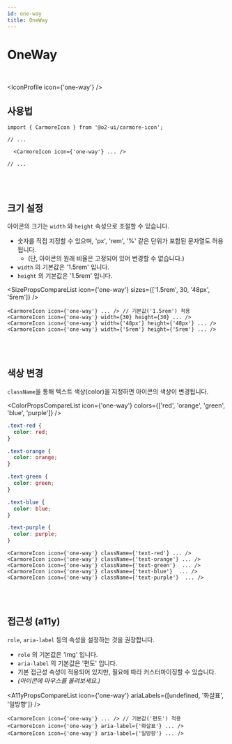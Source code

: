 ```yaml
---
id: one-way
title: OneWay
---
```




# OneWay

<br />

<IconProfile icon={'one-way'} />

## 사용법

```tsx
import { CarmoreIcon } from '@o2-ui/carmore-icon';

// ...

  <CarmoreIcon icon={'one-way'} ... />

// ...
```

<br />
<br />

## 크기 설정

아이콘의 크기는 `width` 와 `height` 속성으로 조절할 수 있습니다.

- 숫자를 직접 지정할 수 있으며, 'px', 'rem', '%' 같은 단위가 포함된 문자열도 허용됩니다.
  - (단, 아이콘의 원래 비율은 고정되어 있어 변경할 수 없습니다.)
- `width` 의 기본값은 '1.5rem' 입니다.
- `height` 의 기본값은 '1.5rem' 입니다.

<SizePropsCompareList icon={'one-way'} sizes={['1.5rem', 30, '48px', '5rem']} />

```tsx
<CarmoreIcon icon={'one-way'} ... /> // 기본값('1.5rem') 적용
<CarmoreIcon icon={'one-way'} width={30} height={30} ... />
<CarmoreIcon icon={'one-way'} width={'48px'} height={'48px'} ... />
<CarmoreIcon icon={'one-way'} width={'5rem'} height={'5rem'} ... />
```

<br />
<br />

## 색상 변경

`className`을 통해 텍스트 색상(color)을 지정하면 아이콘의 색상이 변경됩니다.

<ColorPropsCompareList icon={'one-way'} colors={['red', 'orange', 'green', 'blue', 'purple']} />

```css
.text-red {
  color: red;
}

.text-orange {
  color: orange;
}

.text-green {
  color: green;
}

.text-blue {
  color: blue;
}

.text-purple {
  color: purple;
}
```

```tsx
<CarmoreIcon icon={'one-way'} className={'text-red'} ... />
<CarmoreIcon icon={'one-way'} className={'text-orange'} ... />
<CarmoreIcon icon={'one-way'} className={'text-green'}  ... />
<CarmoreIcon icon={'one-way'} className={'text-blue'}  ... />
<CarmoreIcon icon={'one-way'} className={'text-purple'}  ... />
```

<br />
<br />

## 접근성 (a11y)

`role`, `aria-label` 등의 속성을 설정하는 것을 권장합니다.

- `role` 의 기본값은 'img' 입니다.
- `aria-label` 의 기본값은 '편도' 입니다.
- 기본 접근성 속성이 적용되어 있지만, 필요에 따라 커스터마이징할 수 있습니다.
- _(아이콘에 마우스를 올려보세요.)_

<A11yPropsCompareList icon={'one-way'} ariaLabels={[undefined, '화살표', '일방향']} />

```tsx
<CarmoreIcon icon={'one-way'} ... /> // 기본값('편도') 적용
<CarmoreIcon icon={'one-way'} aria-label={'화살표'} ... />
<CarmoreIcon icon={'one-way'} aria-label={'일방향'} ... />
```
